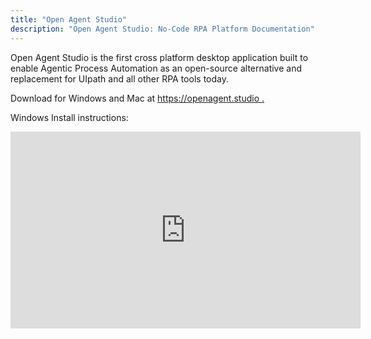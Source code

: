 ```yaml
---
title: "Open Agent Studio"
description: "Open Agent Studio: No-Code RPA Platform Documentation"
---
```


Open Agent Studio is the first cross platform desktop application built to enable Agentic Process Automation as an open-source alternative and replacement for UIpath and all other RPA tools today.

Download for Windows and Mac at [https://openagent.studio .](https://openagent.studio)

Windows Install instructions:

<iframe width="560" height="315" src="https://www.youtube.com/embed/8xhFKkD4H-0?si=tlOMc3SsQQrmPlkB" title="YouTube video player" frameborder="0" allow="accelerometer; autoplay; clipboard-write; encrypted-media; gyroscope; picture-in-picture; web-share" referrerpolicy="strict-origin-when-cross-origin" allowfullscreen />

https://www.youtube.com/watch?v=8xhFKkD4H-0

### Origin

We founded Cheat Layer during the pandemic to help people who had lost their jobs and businesses rebuild online using GPT-3. We personally helped hundreds pro bono before turning to AI for help.

In August 2021, we were the first startup to get approved by openAI to sell GPT-3 for automation. We were the first to publish our framework for agents, Project Atlas, in July 2022.

### Long-term Vision

Businesses today are threatening to fire employees and replace them with AI. We believe within 2 years, the AI necessary to generate most of those businesses will be a commodity.

In a future where the AI in your pocket can generate custom, secure, and free versions of all the most expensive business software, we believe there'll be a level playing field that removes the barrier to build these businesses. More small businesses will build competitive brands through personal relationships, better quality service, and network effects through unique data. We invite you to join us in building this future together faster.

## Agentic Process Automation

![Generalized Agents framework](https://storage.googleapis.com/cheatlayer/agent.png)

![image](https://github.com/user-attachments/assets/ff792176-c3cc-41df-bbaf-8728e7520540)

### Semantic Targets

Semantic targets distils the underlying intent of a target to english, so they still work even if services completely change their designs. This enables building robust, future-proof, agents.

Semantic targets can be dynamic or robust based on how strict the language is.

### Semantic Triggers

![Semantic Triggers](https://storage.googleapis.com/cheatlayer/semtriggers.png)

### Reasoning Based Targets

![Reasoning Based Targets](https://storage.googleapis.com/cheatlayer/reasoning.png)

Traditional RPA tools rely heavily on code selectors and computer vision to interact with websites. These selectors are brittle and break whenever the target website updates its design, requiring manual code adjustments.

Open Agent Studio eliminates this issue by using Large Language Models (LLMs) to interpret **semantic targets**. This allows you to describe what you want to automate in simple English. For example, instead of writing complex code to click a specific button, you can tell Open Agent Studio to "click the button that says 'Submit'".

This approach enables robust and adaptable automations that withstand website design changes, making your agents significantly more efficient and reliable.

Open Agent Studio offers a comprehensive suite of features to empower anyone, regardless of their technical skills, to build powerful RPAs.

<video controls className="w-full aspect-video" src="https://storage.googleapis.com/cheatlayer/finsta.mp4" />

Installing Open Agent Studio locally, or on-premise, requires an enterprise license. Please contact [support@cheatlayer.com](mailto:support@cheatlayer.com) for details.

### Windows Install Instructions

1. Download and extract cheatlayer.zip
2. Double click cheatlayer.exe to open and click "more info" and "run anyway" if it asks.
3. Enter your Cheat Layer API key you can find at the bottom of the billing page at cheatlayer.com/billing.

### Mac Install Instructions

1. Under "Privacy and Security" in your settings, add "terminal" to "Accessability", "Screen Recording", and "Full Disk Access".
2. Double click the unzipped app--it will close.
3. Open Privacy and Security "General" tab and click "run anyway" next to Cheat Layer.

### Linux Install Instructions

1. Download main.zip
2. Extract main.zip
3. Set ENV variable CHEAT_KEY with your cheatlayer.com/billing API key .
4. ./main to run

#### 1.1 Semantic Targeting

- Define actions and targets using plain English commands.
- Eliminate the need for complex code selectors.
- **Examples**:
  - "Click the button labeled 'Login'"
  - "Extract the text from the table header"
  - "Enter `{{ my_variable }}` into the search field"

#### 1.2 Node-Based Visual Workflow

- Build automations through an intuitive drag-and-drop interface.
- Utilize various node types representing distinct actions like clicks, keypresses, data extraction, data processing, and web interactions.
- Connect nodes to define the flow and logic of your automation.

#### 1.3 LLMs for Enhanced Understanding

- Understand your semantic targets and translate them into specific actions.
- Dynamically adapt to website changes.
- Automate tasks on websites without building custom selectors for each element.

#### 1.4 Variables and Data Management

- Define variables to store data and dynamically use it throughout your automation.
- Manage data from various sources, including web scraping, files (PDF, Docx, CSV, Excel), and API calls.

#### 1.5 Scheduling and Triggers

- Schedule your agents to run automatically at specific times or intervals using a visual cron scheduler.
- Trigger agents based on:
  - Scheduled events (specific times, intervals)
  - Emails (specific content, sender)
  - Webhooks (external triggers from other applications)
  - SMS messages (specific content, sender)
  - Phone calls (initiate automations based on voice prompts)
  - Semantic Triggers (initiate automations based on specific screen states)

#### 1.6 Agent Sharing and Community

- Upload your completed agents to the Cheat Layer community to share with others.
- Access a library of pre-built agents for various tasks, saving you development time.

### Advanced Features

Open Agent Studio provides a number of advanced features for building sophisticated and robust automations.

#### 2.1 Looping

- Implement looping mechanisms to iteratively execute actions on multiple targets.
- **Loop Total Runs**: Executes a section of the workflow a predetermined number of times.
- **Loop Node Runs**: Executes a section of the workflow based on the number of times a specific node has executed.
  - Useful for processing lists of data, scraping multiple pages on a website, or sending out batch emails.

#### 2.2 Conditional Logic

- Use "If Else" nodes to create branching paths in your automation based on specific conditions.
- Conditions can be based on:
  - Variable values
  - Comparisons (equals, greater than, less than)
  - Regular expressions
- This enables dynamic execution of actions based on data or website state changes.

#### 2.3 Python Integration

- Embed custom Python code blocks within your automation using the "Python Code" node.
- Access Open Agent Studio's API through the provided `thread_signals` object within your code to:
  - Send notifications (`thread_signals.notifications.emit`)
  - Trigger internal actions (`thread_signals.chat.emit`)
  - Interact with global variables (`graph.global_variables`)
- This allows you to:
  - Implement complex logic not possible with pre-built nodes
  - Integrate with external libraries and services
  - Perform advanced data manipulations

#### 2.4 Web Scraping with "Magic Scraper"

Efficiently extract data from websites using various "Magic Scraper" configurations.

**Options**:

- Target specific HTML elements (links, images, text)
- Filter based on text content and attributes
- Handle dynamic content
- Use variables to dynamically define targets

**Extracted data can be**:

- Stored in variables
- Used for further processing within the automation
- Exported to external services like Google Sheets

#### 2.5 Semantic Element Detection

Combine "SemanticDescribe" and "Click" nodes for robust element interaction.

- "SemanticDescribe" captures a target based on your description, even if its visual appearance changes.
- "Click" then uses the captured target for precise interaction.
- This method improves automation resilience against website design updates.

#### 2.6 Data Processing with GPT-4

Leverage GPT-4's capabilities to:

- Summarize large amounts of text
- Analyze and extract insights from data
- Translate languages
- Generate text content
- Build conversational agents

Use variables to pass data between nodes and GPT-4 prompts.

#### 2.7 API Integrations

Connect with external platforms and services through API calls using the "Send Data" and "Python Code" nodes.

Automate processes involving:

- Data Retrieval
- Workflow Triggering
- Real-time Data Exchange

#### 2.8 Agent Management

Easily manage your agents through the intuitive interface.

**Features**:

- Create, edit, and delete agents.
- Save and open automation files (.cheat).
- Version control for tracking changes.
- Duplicate existing agents for quick customization.

#### 2.9 Global Variables

- Utilize global variables to store data and share it across different nodes within your automation.
- Access variables through the dropdown menus in node properties.
- Update variable values dynamically during automation execution.